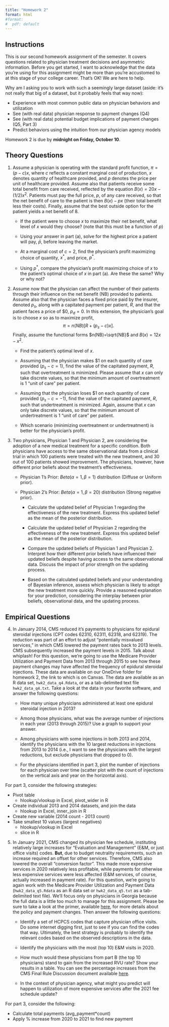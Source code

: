 ```yaml
---
title: "Homework 2"
format: html
#format:
#  pdf: default
---
```


## Instructions
This is our second homework assignment of the semester. It covers questions related to physician treatment decisions and asymmetric information. Before you get started, I want to acknowledge that the data you're using for this assignment might be more than you're accustomed to at this stage of your college career. That's OK! We are here to help.

Why am I asking you to work with such a seemingly large dataset (aside: it's not really that big of a dataset, but it probably feels that way now):

- Experience with most common public data on physician behaviors and utilization
- See (with real data) physician response to payment changes (Q4)
- See (with real data) potential budget implications of payment changes (Q5, Part 3)
- Predict behaviors using the intuition from our physician agency models

Homework 2 is due by **midnight on Friday, October 10**.


## Theory Questions
1. Assume a physician is operating with the standard profit function, $\pi = (p-c)x$, where $c$ reflects a constant marginal cost of production, $x$ denotes quantity of healthcare provided, and $p$ denotes the price per unit of healthcare provided. Assume also that patients receive some total benefit from care received, reflected by the equation $B(x)=20x - (1/2)x^{2}$. Patients must pay the full price, $p$, of any care received, so that the net benefit of care to the patient is then $B(x)-px$ (their total benefit less their costs). Finally, assume that the best outside option for the patient yields a net benefit of 8.

    + If the patient were to choose $x$ to maximize their net benefit, what level of $x$ would they choose? (note that this must be a function of $p$)

    + Using your answer in part (a), solve for the highest price a patient will pay, $\bar{p}$, before leaving the market.
    
    + At a marginal cost of $c=2$, find the physician's profit maximizing choice of quantity, $x^{*}$, and price, $p^{*}$.
    
    + Using $p^{*}$, compare the physician's profit maximizing choice of $x$ to the patient's optimal choice of $x$ in part (a). Are these the same? Why or why not?


2. Assume now that the physician can affect the number of their patients through their influence on the net benefit (NB) provided to patients. Assume also that the physician faces a fixed price paid by the insurer, denoted $p_{s}$, along with a capitated payment per patient, $R$, and that the patient faces a price of \$0, $p_{d}=0$. In this extension, the physician's goal is to choose $x$ so as to maximize profit, $$\pi = n\left(NB\right) \left[R + (p_{s}-c)x \right].$$ Finally, assume the functional forms $n(NB)=\sqrt{NB}$ and $B(x)=12x-x^{2}$.

    + Find the patient's optimal level of $x$.
    
    + Assuming that the physician makes \$1 on each quantity of care provided ($p_{s}-c=1$), find the value of the capitated payment, $R$, such that overtreatment is minimized. Please assume that $x$ can only take discrete values, so that the minimum amount of overtreatment is 1 "unit of care" per patient.
    
    + Assuming that the physician loses \$1 on each quantity of care provided ($p_{s}-c=-1$), find the value of the capitated payment, $R$, such that undertreatment is minimized. Again, assume that $x$ can only take discrete values, so that the minimum amount of undertreatment is 1 "unit of care" per patient.
    
    + Which scenario (minimizing overtreatment or undertreatment) is better for the physician's profit.


3. Two physicians, Physician 1 and Physician 2, are considering the adoption of a new medical treatment for a specific condition. Both physicians have access to the same observational data from a clinical trial in which 100 patients were treated with the new treatment, and 30 out of 100 patients showed improvement. The physicians, however, have different prior beliefs about the treatment's effectiveness.

   - Physician 1's Prior: $Beta(\alpha = 1, \beta = 1)$ distribution (Diffuse or Uniform prior).
   - Physician 2's Prior: $Beta(\alpha = 1, \beta = 20)$ distribution (Strong negative prior).

     + Calculate the updated belief of Physician 1 regarding the effectiveness of the new treatment. Express this updated belief as the mean of the posterior distribution.

     + Calculate the updated belief of Physician 2 regarding the effectiveness of the new treatment. Express this updated belief as the mean of the posterior distribution.

     + Compare the updated beliefs of Physician 1 and Physician 2. Interpret how their different prior beliefs have influenced their updated beliefs despite having access to the same observational data. Discuss the impact of prior strength on the updating process.

     + Based on the calculated updated beliefs and your understanding of Bayesian inference, assess which physician is likely to adopt the new treatment more quickly. Provide a reasoned explanation for your prediction, considering the interplay between prior beliefs, observational data, and the updating process.


## Empirical Questions

4. In January 2014, CMS reduced it's payments to physicians for epidural steroidal injections (CPT codes 62310, 62311, 62318, and 62319). The reduction was part of an effort to adjust "potentially misvalued services," in which CMS lowered the payment rates back to 2013 levels. CMS subsequently increased the payment levels in 2015. Talk about whiplash! For this question, we're going to use the Medicare Provider Utilization and Payment Data from 2013 through 2015 to see how these payment changes may have affected the frequency of epidural steroidal injections. These data are available on our OneDrive folder for homework 2, the link to which is on Canvas. The data are available as an R data set, `hwk2_data_q4.Rdata`, or as a tab-delimited text file `hwk2_data_q4.txt`. Take a look at the data in your favorite software, and answer the following questions:

   + How many unique physicians administered at least one epidural steroidal injection in 2013?
    
   + Among those physicians, what was the average number of injections in each year (2013 through 2015)? Use a graph to support your answer.
    
   + Among physicians with some injections in both 2013 and 2014, identify the physicians with the 10 largest reductions in injections from 2013 to 2014 (i.e., I want to see the physicians with the largest reductions, but exclude physicians that dropped to 0).

   + For the physicians identified in part 3, plot the number of injections for each physician over time (scatter plot with the count of injections on the vertical axis and year on the horizontal axis).


::: {.callout-tip collapse="true"}
For part 3, consider the following strategies:

   - Pivot table
     - hlookup/vlookup in Excel, pivot_wider in R
   - Create individual 2013 and 2014 datasets, and join the data
     - hlookup in Excel, inner_join in R
   - Create new variable (2014 count - 2013 count)
   - Take smallest 10 values (largest negatives)
     - hlookup/vlookup in Excel
     - slice in R
:::
    


5. In January 2021, CMS changed its physician fee schedule, instituting relatively large increases for "Evaluation and Management" (E&M, or just office visits) codes. **But**, due to budget neutrality requirements, such an increase required an offset for other services. Therefore, CMS also lowered the overall "conversion factor". This made more expensive services in 2020 relatively less profitable, while payments for otherwise less expensive services were less affected (E&M services, of course, actually increased in payment rate). For this question, we're going to again work with the Medicare Provider Utilization and Payment Data (`hwk2_data_q5.Rdata` as an R data set or `hwk2_data_q5.txt` as a tab-delimited text file). We'll focus only on physicians in Georgia because the full data is a little too much to manage for this assignment. Please be sure to take a look at the primer, available [here](cms-em-2021-finalrule.pdf), for more details about the policy and payment changes. Then answer the following questions:

    + Identify a set of HCPCS codes that capture physician office visits. Do some internet digging first, just to see if you can find the codes that way. Ultimately, the best strategy is probably to identify the relevant codes based on the observed descriptions in the data.
    
    + Identify the physicians with the most (top 10) E&M visits in 2020.
    
    + How much would these physicians from part B (the top 10 physicians) stand to gain from the increased RVU rate? Show your results in a table. You can see the percentage increases from the CMS Final Rule Discussion document available [here](cms-em-2021-finalrule.pdf).
    
    + In the context of physician agency, what might you predict will happen to utilization of more expensive services after the 2021 fee schedule update?

::: {.callout-tip collapse="true"}
For part 3, consider the following:

   - Calculate total payments (avg_payment*count)
   - Apply % increase from 2020 to 2021 to find new payment
:::
